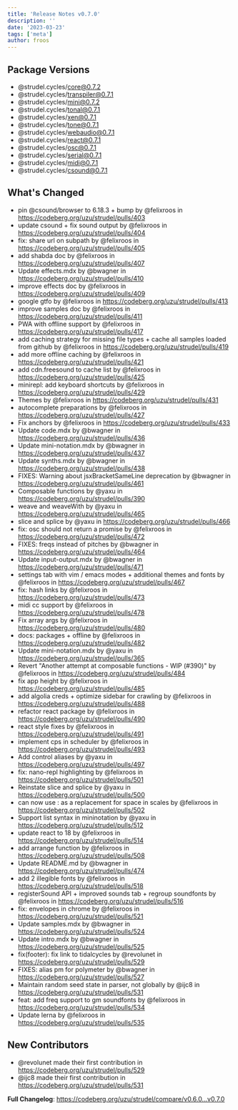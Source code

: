 ```yaml
---
title: 'Release Notes v0.7.0'
description: ''
date: '2023-03-23'
tags: ['meta']
author: froos
---
```


## Package Versions

- @strudel.cycles/core@0.7.2
- @strudel.cycles/transpiler@0.7.1
- @strudel.cycles/mini@0.7.2
- @strudel.cycles/tonal@0.7.1
- @strudel.cycles/xen@0.7.1
- @strudel.cycles/tone@0.7.1
- @strudel.cycles/webaudio@0.7.1
- @strudel.cycles/react@0.7.1
- @strudel.cycles/osc@0.7.1
- @strudel.cycles/serial@0.7.1
- @strudel.cycles/midi@0.7.1
- @strudel.cycles/csound@0.7.1

## What's Changed

- pin @csound/browser to 6.18.3 + bump by @felixroos in https://codeberg.org/uzu/strudel/pulls/403
- update csound + fix sound output by @felixroos in https://codeberg.org/uzu/strudel/pulls/404
- fix: share url on subpath by @felixroos in https://codeberg.org/uzu/strudel/pulls/405
- add shabda doc by @felixroos in https://codeberg.org/uzu/strudel/pulls/407
- Update effects.mdx by @bwagner in https://codeberg.org/uzu/strudel/pulls/410
- improve effects doc by @felixroos in https://codeberg.org/uzu/strudel/pulls/409
- google gtfo by @felixroos in https://codeberg.org/uzu/strudel/pulls/413
- improve samples doc by @felixroos in https://codeberg.org/uzu/strudel/pulls/411
- PWA with offline support by @felixroos in https://codeberg.org/uzu/strudel/pulls/417
- add caching strategy for missing file types + cache all samples loaded from github by @felixroos in https://codeberg.org/uzu/strudel/pulls/419
- add more offline caching by @felixroos in https://codeberg.org/uzu/strudel/pulls/421
- add cdn.freesound to cache list by @felixroos in https://codeberg.org/uzu/strudel/pulls/425
- minirepl: add keyboard shortcuts by @felixroos in https://codeberg.org/uzu/strudel/pulls/429
- Themes by @felixroos in https://codeberg.org/uzu/strudel/pulls/431
- autocomplete preparations by @felixroos in https://codeberg.org/uzu/strudel/pulls/427
- Fix anchors by @felixroos in https://codeberg.org/uzu/strudel/pulls/433
- Update code.mdx by @bwagner in https://codeberg.org/uzu/strudel/pulls/436
- Update mini-notation.mdx by @bwagner in https://codeberg.org/uzu/strudel/pulls/437
- Update synths.mdx by @bwagner in https://codeberg.org/uzu/strudel/pulls/438
- FIXES: Warning about jsxBracketSameLine deprecation by @bwagner in https://codeberg.org/uzu/strudel/pulls/461
- Composable functions by @yaxu in https://codeberg.org/uzu/strudel/pulls/390
- weave and weaveWith by @yaxu in https://codeberg.org/uzu/strudel/pulls/465
- slice and splice by @yaxu in https://codeberg.org/uzu/strudel/pulls/466
- fix: osc should not return a promise by @felixroos in https://codeberg.org/uzu/strudel/pulls/472
- FIXES: freqs instead of pitches by @bwagner in https://codeberg.org/uzu/strudel/pulls/464
- Update input-output.mdx by @bwagner in https://codeberg.org/uzu/strudel/pulls/471
- settings tab with vim / emacs modes + additional themes and fonts by @felixroos in https://codeberg.org/uzu/strudel/pulls/467
- fix: hash links by @felixroos in https://codeberg.org/uzu/strudel/pulls/473
- midi cc support by @felixroos in https://codeberg.org/uzu/strudel/pulls/478
- Fix array args by @felixroos in https://codeberg.org/uzu/strudel/pulls/480
- docs: packages + offline by @felixroos in https://codeberg.org/uzu/strudel/pulls/482
- Update mini-notation.mdx by @yaxu in https://codeberg.org/uzu/strudel/pulls/365
- Revert "Another attempt at composable functions - WIP (#390)" by @felixroos in https://codeberg.org/uzu/strudel/pulls/484
- fix app height by @felixroos in https://codeberg.org/uzu/strudel/pulls/485
- add algolia creds + optimize sidebar for crawling by @felixroos in https://codeberg.org/uzu/strudel/pulls/488
- refactor react package by @felixroos in https://codeberg.org/uzu/strudel/pulls/490
- react style fixes by @felixroos in https://codeberg.org/uzu/strudel/pulls/491
- implement cps in scheduler by @felixroos in https://codeberg.org/uzu/strudel/pulls/493
- Add control aliases by @yaxu in https://codeberg.org/uzu/strudel/pulls/497
- fix: nano-repl highlighting by @felixroos in https://codeberg.org/uzu/strudel/pulls/501
- Reinstate slice and splice by @yaxu in https://codeberg.org/uzu/strudel/pulls/500
- can now use : as a replacement for space in scales by @felixroos in https://codeberg.org/uzu/strudel/pulls/502
- Support list syntax in mininotation by @yaxu in https://codeberg.org/uzu/strudel/pulls/512
- update react to 18 by @felixroos in https://codeberg.org/uzu/strudel/pulls/514
- add arrange function by @felixroos in https://codeberg.org/uzu/strudel/pulls/508
- Update README.md by @bwagner in https://codeberg.org/uzu/strudel/pulls/474
- add 2 illegible fonts by @felixroos in https://codeberg.org/uzu/strudel/pulls/518
- registerSound API + improved sounds tab + regroup soundfonts by @felixroos in https://codeberg.org/uzu/strudel/pulls/516
- fix: envelopes in chrome by @felixroos in https://codeberg.org/uzu/strudel/pulls/521
- Update samples.mdx by @bwagner in https://codeberg.org/uzu/strudel/pulls/524
- Update intro.mdx by @bwagner in https://codeberg.org/uzu/strudel/pulls/525
- fix(footer): fix link to tidalcycles by @revolunet in https://codeberg.org/uzu/strudel/pulls/529
- FIXES: alias pm for polymeter by @bwagner in https://codeberg.org/uzu/strudel/pulls/527
- Maintain random seed state in parser, not globally by @ijc8 in https://codeberg.org/uzu/strudel/pulls/531
- feat: add freq support to gm soundfonts by @felixroos in https://codeberg.org/uzu/strudel/pulls/534
- Update lerna by @felixroos in https://codeberg.org/uzu/strudel/pulls/535

## New Contributors

- @revolunet made their first contribution in https://codeberg.org/uzu/strudel/pulls/529
- @ijc8 made their first contribution in https://codeberg.org/uzu/strudel/pulls/531

**Full Changelog**: https://codeberg.org/uzu/strudel/compare/v0.6.0...v0.7.0
